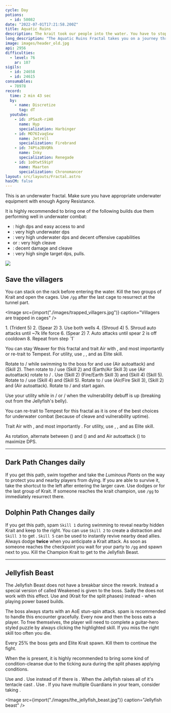 ```yaml
---
cycle: Day
potions:
  - id: 50082
date: "2022-07-01T17:21:58.200Z"
title: Aquatic Ruins
description: The krait took our people into the water. You have to stop them!
long_description: "The Aquatic Ruins Fractal takes you on a journey through the long-forgotten ruins of an ancient civilization. Swimming through the submerged corridors, watch out for deadly sea creatures, treacherous currents, and the legendary Jellyfish Beast. Don your underwater gear and prepare to explore and uncover the secrets hidden within the depths."
image: images/header_old.jpg
api: 2956
difficulties:
  - level: 76
    ar: 107
sigils:
  - id: 24658
  - id: 24615
consumables:
  - 78978
record:
  time: 2 min 43 sec
  by:
    - name: Discretize
      tag: dT
  youtube:
    - id: zP5azR-riH0
      name: Hyp
      specialization: Harbinger
    - id: MO76IvaqSxw
      name: Jetrell
      specialization: Firebrand
    - id: 74PtaJBVQRk
      name: Inky
      specialization: Renegade
    - id: 1oOtwtS9ipY
      name: Maarten
      specialization: Chronomancer
layout: src/layouts/Fractal.astro
hasCM: false
---
```


<Grid>

<GridItem sm="7">

<Warning >
This is an underwater fractal. Make sure you have appropriate underwater equipment with enough Agony Resistance.
</Warning>

It is highly recommended to bring one of the following builds due them performing well in underwater combat:

- <BuildLink specialization="Firebrand" build="Condi Firebrand"/>: high dps and easy access to <Boon name="Stability"/> and <Boon name="Quickness"/>
- <BuildLink specialization="Holosmith" build="Power Holosmith"/>: very high underwater dps
- <BuildLink specialization="Soulbeast" build="Power Soulbeast"/>: very high underwater dps and decent offensive capabilities
- <BuildLink specialization="Reaper" build="Power Reaper"/> or <BuildLink specialization="Scourge" build="Condi Scourge"/>: very high cleave
- <Specialization name="Tempest" text="Power Tempest" />: decent damage and cleave
- <BuildLink specialization="Chronomancer" build="Power Chronomancer"/>: very high single target dps, pulls.

</GridItem>

<GridItem sm="5">
<Image src={import("./images/wooden_rack.jpg")} caption="Wooden rack" />
</GridItem>
</Grid>

## Save the villagers <Item id="50082" disableText/><Item id="24658" disableText/>

<Grid>
<GridItem sm="7">

You can stack <Boon name="Might"/> on the rack before entering the water. Kill the two groups of Krait and open the cages. Use `/gg` after the last cage to resurrect at the tunnel part.

<Image src={import("./images/trapped_villagers.jpg")} caption="Villagers are trapped in cages" />

</GridItem>

<GridItem sm="5">
<Tabs>
<Tab specialization="Reaper">
1.  <Skill name="Frozen Abyss"/> (Trident 5)
2.  <Skill name="Wicked Spiral"/> (Spear 2)
3.  Use both wells
4.  <Skill name="Soul Spiral"/> (Shroud 4)
5.  Shroud auto attacks until ~7k life force
6.  <Skill name="Wicked Spiral"/> (Spear 2)
7.  Auto attacks until spear 2 is off cooldown
8.  Repeat from step `1`
</Tab>
<Tab specialization="Weaver">

You can stay Weaver for this fractal and trait Air with <Trait id="232" disableText/>, <Trait id="214" disableText/> and most importantly <Trait id="1503"/> or re-trait to Tempest. For utility, use <Skill id="5638" disableText/>, <Skill id="40183" disableText/>, <Skill id="5539" disableText/> and <Skill id="43638"/> as Elite skill.

Rotate to <Skill name="Air Attunement" profession="Elementalist" disableText/> / <Skill name="Air Attunement" profession="Elementalist" disableText/> while swimming to the boss for <Trait name="Elements of Rage"/> and use <Skill name="Forked Lightning" profession="Elementalist"/> (Air autoattack) and <Skill name="Electrocute" profession="Elementalist"/> (Skill 2). Then rotate to <Skill name="Earth Attunement" profession="Elementalist" disableText/> / <Skill name="Air Attunement" profession="Elementalist" disableText/> use <Skill name="Rock Spray" profession="Elementalist"/> (Skill 2) and <Skill name="Sodden Swath" profession="Elementalist"/> (Earth/Air Skill 3) use <Skill name="Forked Lightning" profession="Elementalist"/> (Air autoattack) rotate to <Skill name="Fire Attunement" profession="Elementalist" disableText/> / <Skill name="Earth Attunement" profession="Elementalist" disableText/>. Use <Skill name="Boil" profession="Elementalist"/> (Skill 2) <Skill name="Molten Burst" profession="Elementalist"/> (Fire/Earth Skill 3) and <Skill name="Rock Anchor" profession="Elementalist"/> (Skill 4) <Skill name="Murky water" profession="Elementalist"/> (Skill 5). Rotate to <Skill name="Fire Attunement" profession="Elementalist" disableText/> / <Skill name="Fire Attunement" profession="Elementalist" disableText/> use <Skill name="LavaChains" profession="Elementalist"/> (Skill 4) and <Skill name="Heat Wave" profession="Elementalist"/> (Skill 5). Rotate to <Skill name="Air Attunement" profession="Elementalist" disableText/> / <Skill name="Fire Attunement" profession="Elementalist" disableText/> use <Skill name="Plasmic Strike" profession="Elementalist"/> (Air/Fire Skill 3), <Skill name="Electrocute" profession="Elementalist"/> (Skill 2) and <Skill name="Forked Lightning" profession="Elementalist"/> (Air autoattack). Rotate to <Skill name="Air Attunement" profession="Elementalist" disableText/> / <Skill name="Air Attunement" profession="Elementalist" disableText/> and start again.

Use your utility while in <Skill name="Fire Attunement" profession="Elementalist" disableText/> / <Skill name="Fire Attunement" profession="Elementalist" disableText/> or <Skill name="Air Attunement" profession="Elementalist" disableText/> / <Skill name="Air Attunement" profession="Elementalist" disableText/> when the vulnerability debuff is up (breaking out from the Jellyfish's belly).
</Tab>

<Tab specialization="Tempest">

You can re-trait to Tempest for this fractal as it is one of the best choices for underwater combat (because of cleave and vulnerability uptime).

Trait Air with <Trait id="232" disableText/>, <Trait id="214" disableText/> and most importantly <Trait id="1503"/>. For utility, use <Skill id="5638" disableText/>, <Skill id="5539" disableText/>, <Skill id="30662" disableText/> and <Skill id="29968" disableText/> as Elite skill.

As rotation, alternate between <Skill id="29719"/> (<Skill id="5494" disableText/>) and <Skill id="5597"/> (<Skill id="5492" disableText/>) and <Skill id="5655"/> and Air autoattack (<Skill id="5494" disableText/>) to maximize DPS.
</Tab>

</Tabs>
</GridItem>

</Grid>

---

<Grid>
<GridItem>

## Dark Path <Label>Changes daily</Label>

If you get this path, swim together and take the _Luminous Plants_ on the way to protect you and nearby players from dying. If you are able to survive it, take the shortcut to the left after entering the larger cave. Use dodges or <Effect name="Invulnerability"/> for the last group of Krait. If someone reaches the krait champion, use `/gg` to immediately resurrect there.
</GridItem>

<GridItem>

## Dolphin Path <Label>Changes daily</Label>

If you get this path, spam `Skill 1` during swimming to reveal nearby hidden Krait and keep to the right. You can use `Skill 2` to create a distraction and `Skill 3` to get <Effect name="Stealth"/>. `Skill 5` can be used to instantly revive nearby dead allies. Always dodge **twice** when you anticipate a Krait attack. As soon as someone reaches the checkpoint you wait for your party to `/gg` and spawn next to you. Kill the Champion Krait to get to the Jellyfish Beast.

</GridItem>
</Grid>

---

<Grid>
<GridItem sm="7">

## Jellyfish Beast

The Jellyfish Beast does not have a breakbar since the rework. Instead a special version of <Effect name="Exposed"/> called Weakened is given to the boss. Sadly the <Item id="24868"/> does not work with this effect. Use <Item id="24615"/> and <Item id="24658"/> (Krait for the split phases) instead - when playing power based builds.

The boss always starts with an AoE stun-spin attack. <Boon name="Stability"/> spam is recommended to handle this encounter gracefully. Every now and then the boss eats a player. To free themselves, the player will need to complete a guitar-hero styled puzzle by always clicking the highlighted skill. If you miss the right skill too often you die.

Every 25% the boss gets <Effect name="Invulnerability"/> and Elite Krait spawn. Kill them to continue the fight.

When the <Instability name="Afflicted"/> is present, it is highly recommended to bring some kind of condition-cleanse due to the ticking aura during the split phases applying conditions.
</GridItem>

<GridItem sm="5">
<Tabs>
<Tab specialization="Revenant">
Use <Skill name="Legendary Dwarf Stance"/> and <Skill name="Legendary Assassin Stance"/>. Use <Skill name="Legendary Demon Stance"/> instead of <Skill name="Legendary Assassin Stance" disableText/> if there is <Instability name="No Pain, No Gain"/>. When the Jellyfish raises all of it's tentacle cast <Skill name="Inspiring Reinforcement"/>.
</Tab>

<Tab specialization="Guardian">
Use <Skill name="Stand your ground"/>. If you have multiple Guardians in your team, consider taking <Skill id="43357"/>.
</Tab>
</Tabs>
</GridItem>

</Grid>

<Image src={import("./images/the_jellyfish_beast.jpg")} caption="Jellyfish beast" />

